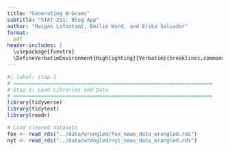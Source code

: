 ```yaml
---
title: "Generating N-Grams"
subtitle: "STAT 231: Blog App"
author: "Maigan Lafontant, Emilie Ward, and Erika Salvador"
format: 
  pdf
header-includes: |
  \usepackage{fvextra}
  \DefineVerbatimEnvironment{Highlighting}{Verbatim}{breaklines,commandchars=\\\{\}}
---
```


```r
#| label: step-1
# =================================================================
# Step 1: Load Libraries and Data
# =================================================================
library(tidyverse)
library(tidytext)
library(readr)

# Load cleaned datasets
fox <- read_rds("../data/wrangled/fox_news_data_wrangled.rds")
nyt <- read_rds("../data/wrangled/nyt_news_data_wrangled.rds")
```
